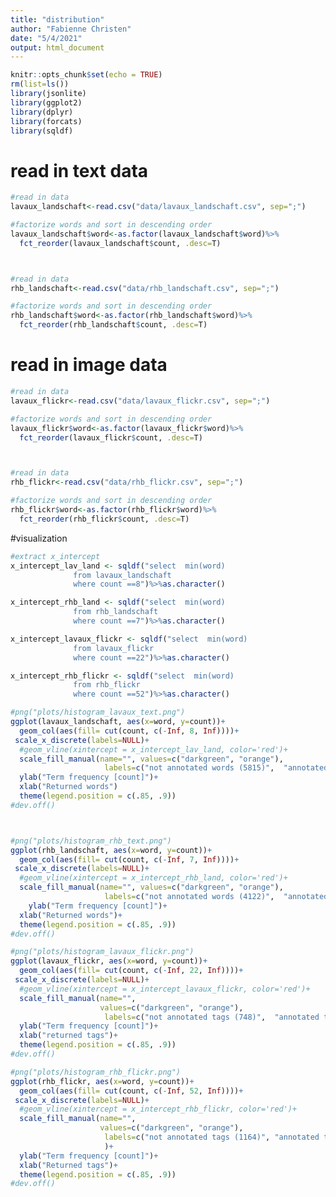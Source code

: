 ```yaml
---
title: "distribution"
author: "Fabienne Christen"
date: "5/4/2021"
output: html_document
---
```


```r
knitr::opts_chunk$set(echo = TRUE)
rm(list=ls())
library(jsonlite)
library(ggplot2)
library(dplyr)
library(forcats)
library(sqldf)
```
# read in  text data
```r
#read in data
lavaux_landschaft<-read.csv("data/lavaux_landschaft.csv", sep=";")

#factorize words and sort in descending order
lavaux_landschaft$word<-as.factor(lavaux_landschaft$word)%>%
  fct_reorder(lavaux_landschaft$count, .desc=T)



#read in data
rhb_landschaft<-read.csv("data/rhb_landschaft.csv", sep=";")

#factorize words and sort in descending order
rhb_landschaft$word<-as.factor(rhb_landschaft$word)%>%
  fct_reorder(rhb_landschaft$count, .desc=T)

```

# read in  image data
```r
#read in data
lavaux_flickr<-read.csv("data/lavaux_flickr.csv", sep=";")

#factorize words and sort in descending order
lavaux_flickr$word<-as.factor(lavaux_flickr$word)%>%
  fct_reorder(lavaux_flickr$count, .desc=T)



#read in data
rhb_flickr<-read.csv("data/rhb_flickr.csv", sep=";")

#factorize words and sort in descending order
rhb_flickr$word<-as.factor(rhb_flickr$word)%>%
  fct_reorder(rhb_flickr$count, .desc=T)

```

#visualization
```r
#extract x_intercept
x_intercept_lav_land <- sqldf("select  min(word) 
              from lavaux_landschaft
              where count ==8")%>%as.character()

x_intercept_rhb_land <- sqldf("select  min(word) 
              from rhb_landschaft
              where count ==7")%>%as.character()

x_intercept_lavaux_flickr <- sqldf("select  min(word) 
              from lavaux_flickr
              where count ==22")%>%as.character()

x_intercept_rhb_flickr <- sqldf("select  min(word) 
              from rhb_flickr
              where count ==52")%>%as.character()

#png("plots/histogram_lavaux_text.png")
ggplot(lavaux_landschaft, aes(x=word, y=count))+
  geom_col(aes(fill= cut(count, c(-Inf, 8, Inf))))+
 scale_x_discrete(labels=NULL)+
  #geom_vline(xintercept = x_intercept_lav_land, color='red')+
  scale_fill_manual(name="", values=c("darkgreen", "orange"),
                     labels=c("not annotated words (5815)",  "annotated words (150)"))+
  ylab("Term frequency [count]")+
  xlab("Returned words")
  theme(legend.position = c(.85, .9))
#dev.off()



#png("plots/histogram_rhb_text.png")
ggplot(rhb_landschaft, aes(x=word, y=count))+
  geom_col(aes(fill= cut(count, c(-Inf, 7, Inf))))+
 scale_x_discrete(labels=NULL)+
  #geom_vline(xintercept = x_intercept_rhb_land, color='red')+
  scale_fill_manual(name="", values=c("darkgreen", "orange"),
                     labels=c("not annotated words (4122)",  "annotated words (150)"))+
    ylab("Term frequency [count]")+
  xlab("Returned words")+
  theme(legend.position = c(.85, .9))
#dev.off()

#png("plots/histogram_lavaux_flickr.png")
ggplot(lavaux_flickr, aes(x=word, y=count))+
  geom_col(aes(fill= cut(count, c(-Inf, 22, Inf))))+
 scale_x_discrete(labels=NULL)+
  #geom_vline(xintercept = x_intercept_lavaux_flickr, color='red')+
  scale_fill_manual(name="",
                    values=c("darkgreen", "orange"),
                     labels=c("not annotated tags (748)",  "annotated tags (150)"))+
  ylab("Term frequency [count]")+
  xlab("returned tags")+
  theme(legend.position = c(.85, .9))
#dev.off()

#png("plots/histogram_rhb_flickr.png")
ggplot(rhb_flickr, aes(x=word, y=count))+
  geom_col(aes(fill= cut(count, c(-Inf, 52, Inf))))+
 scale_x_discrete(labels=NULL)+
  #geom_vline(xintercept = x_intercept_rhb_flickr, color='red')+
  scale_fill_manual(name="",
                    values=c("darkgreen", "orange"),
                     labels=c("not annotated tags (1164)", "annotated tags (150)"),
                     )+
  ylab("Term frequency [count]")+
  xlab("Returned tags")+
  theme(legend.position = c(.85, .9))
#dev.off()




```

